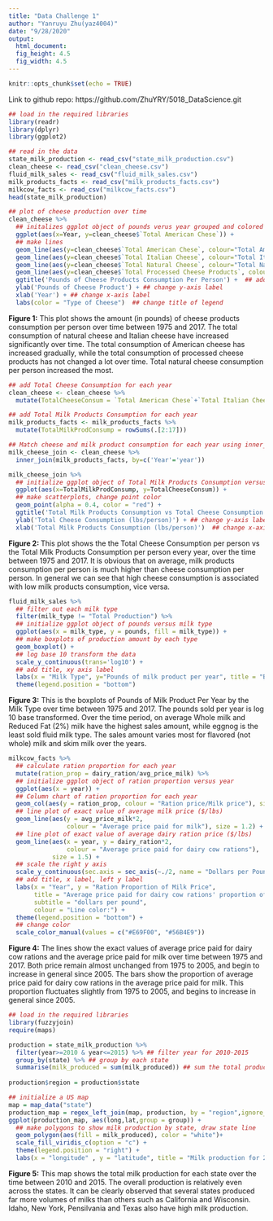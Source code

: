 ```yaml
---
title: "Data Challenge 1"
author: "Yanruyu Zhu(yaz4004)"
date: "9/28/2020"
output: 
  html_document:
  fig_height: 4.5
  fig_width: 4.5
---
```


```r
knitr::opts_chunk$set(echo = TRUE)
```

Link to github repo: https://github.com/ZhuYRY/5018_DataScience.git

```r
## load in the required libraries 
library(readr)
library(dplyr)
library(ggplot2)

## read in the data 
state_milk_production <- read_csv("state_milk_production.csv")
clean_cheese <- read_csv("clean_cheese.csv")
fluid_milk_sales <- read_csv("fluid_milk_sales.csv")
milk_products_facts <- read_csv("milk_products_facts.csv")
milkcow_facts <- read_csv("milkcow_facts.csv")
head(state_milk_production)
```



```r
## plot of cheese production over time
clean_cheese %>% 
  ## initalizes ggplot object of pounds verus year grouped and colored by cheese type
  ggplot(aes(x=Year, y=clean_cheese$`Total American Chese`)) + 
  ## make lines
  geom_line(aes(y=clean_cheese$`Total American Chese`, colour="Total American Cheese")) +
  geom_line(aes(y=clean_cheese$`Total Italian Cheese`, colour="Total Italian Cheese")) +
  geom_line(aes(y=clean_cheese$`Total Natural Cheese`, colour="Total Natural Cheese")) +
  geom_line(aes(y=clean_cheese$`Total Processed Cheese Products`, colour="Total Processed Cheese Products")) +
  ggtitle('Pounds of Cheese Products Consumption Per Person') +  ## add title 
  ylab('Pounds of Cheese Product') + ## change y-axis label 
  xlab('Year') + ## change x-axis label 
  labs(color = "Type of Cheese")  ## change title of legend
```

**Figure 1:** This plot shows the amount (in pounds) of cheese products consumption per person over time between 1975 and 2017. The total consumption of natural cheese and Italian cheese have increased significantly over time. The total consumption of American cheese has increased gradually, while the total consumption of processed cheese products has not changed a lot over time. Total natural cheese consumption per person increased the most.


```r
## add Total Cheese Consumption for each year
clean_cheese <- clean_cheese %>%
  mutate(TotalCheeseConsum = `Total American Chese`+`Total Italian Cheese`+`Total Natural Cheese`+`Total Processed Cheese Products`)

## add Total Milk Products Consumption for each year
milk_products_facts <- milk_products_facts %>%
  mutate(TotalMilkProdConsump = rowSums(.[2:17]))

## Match cheese and milk product consumption for each year using inner_join
milk_cheese_join <- clean_cheese %>%
  inner_join(milk_products_facts, by=c('Year'='year'))
```

```r
milk_cheese_join %>%
  ## initialize ggplot object of Total Milk Products Consumption versus Total Cheese Consumption (year-matched)
  ggplot(aes(x=TotalMilkProdConsump, y=TotalCheeseConsum)) + 
  ## make scatterplots, change point color
  geom_point(alpha = 0.4, color = "red") +
  ggtitle('Total Milk Products Consumption vs Total Cheese Consumption') +  ## add title 
  ylab('Total Cheese Consumption (lbs/person)') + ## change y-axis label 
  xlab('Total Milk Products Consumption (lbs/person)')  ## change x-axis label 
```

**Figure 2: ** This plot shows the the Total Cheese Consumption per person vs the Total Milk Products Consumption per person every year, over the time between 1975 and 2017. It is obvious that on average, milk products consumption per person is much higher than cheese consumption per person. In general we can see that high cheese consumption is associated with low milk products consumption, vice versa.


```r
fluid_milk_sales %>% 
  ## filter out each milk type
  filter(milk_type != "Total Production") %>%
  ## initialize ggplot object of pounds versus milk type
  ggplot(aes(x = milk_type, y = pounds, fill = milk_type)) + 
  ## make boxplots of production amount by each type
  geom_boxplot() +
  ## log base 10 transform the data 
  scale_y_continuous(trans='log10') +
  ## add title, xy axis label
  labs(x = "Milk Type", y="Pounds of milk product per year", title = "Boxplots of Pounds of milk product per year by the Milk Type", fill = "Category of Milk Type")+
  theme(legend.position = "bottom")
```

**Figure 3:** This is the boxplots of Pounds of Milk Product Per Year by the Milk Type over time between 1975 and 2017. The pounds sold per year is log 10 base transformed. Over the time period, on average Whole milk and Reduced Fat (2%) milk have the highest sales amount, while eggnog is the least sold fluid milk type. The sales amount varies most for flavored (not whole) milk and skim milk over the years.



```r
milkcow_facts %>%
  ## calculate ration proportion for each year
  mutate(ration_prop = dairy_ration/avg_price_milk) %>%
  ## initialize ggplot object of ration proportion versus year
  ggplot(aes(x = year)) +
  ## Column chart of ration proportion for each year
  geom_col(aes(y = ration_prop, colour = "Ration price/Milk price"), size = 0.5, color = "blue", fill = "lightblue", alpha = 0.6) +
  ## line plot of exact value of average milk price ($/lbs)
  geom_line(aes(y = avg_price_milk*2, 
                colour = "Average price paid for milk"), size = 1.2) + 
  ## line plot of exact value of average dairy ration price ($/lbs)
  geom_line(aes(x = year, y = dairy_ration*2, 
                colour = "Average price paid for dairy cow rations"), 
            size = 1.5) +
  ## scale the right y axis
  scale_y_continuous(sec.axis = sec_axis(~./2, name = "Dollars per Pound")) + 
  ## add title, x label, left y label
  labs(x = "Year", y = "Ration Proportion of Milk Price", 
       title = "Average price paid for dairy cow rations' proportion of Average price paid for milk", 
       subtitle = "dollars per pound", 
       colour = "Line color:") +
  theme(legend.position = "bottom") + 
  ## change color
  scale_color_manual(values = c("#E69F00", "#56B4E9"))

```

**Figure 4:** The lines show the exact values of average price paid for dairy cow rations and the average price paid for milk over time between 1975 and 2017. Both price remain almost unchanged from 1975 to 2005, and begin to increase in general since 2005. The bars show the proportion of average price paid for dairy cow rations in the average price paid for milk. This proportion fluctuates slightly from 1975 to 2005, and begins to increase in general since 2005.


```r
## load in the required libraries
library(fuzzyjoin)
require(maps)

production = state_milk_production %>%
  filter(year>=2010 & year<=2015) %>% ## filter year for 2010-2015
  group_by(state) %>% ## group by each state
  summarise(milk_produced = sum(milk_produced)) ## sum the total production for 2010-2015
  
production$region = production$state

## initialize a US map
map = map_data("state")
production_map = regex_left_join(map, production, by = "region",ignore_case = TRUE)
ggplot(production_map, aes(long,lat,group = group)) +
  ## make polygons to show milk production by state, draw state line
  geom_polygon(aes(fill = milk_produced), color = "white")+
  scale_fill_viridis_c(option = "c") +
  theme(legend.position = "right") +
  labs(x = "longitude" , y = "latitude", title = "Milk production for 2010-2015",fill = "milk production/pound")

```

**Figure 5:**
This map shows the total milk production for each state over the time between 2010 and 2015. The overall production is relatively even across the states. It can be clearly observed that several states produced far more volumes of milks than others such as California and Wisconsin.  Idaho, New York, Pensilvania and Texas also have high milk production.


